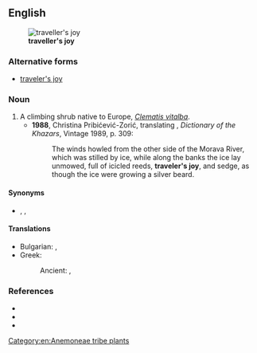 ==English==
[[Image:Clematis vitalba flowers 230702.jpg|thumb|'''traveller's joy''']]

===Alternative forms===
* [[traveler's joy]] {{i|US}}

===Noun===
{{en-noun|head=[[traveller]][[-'s|'s]] [[joy]]|-}}

# A climbing shrub native to Europe, ''[[Clematis vitalba]]''.
#* '''1988''', Christina Pribićević-Zorić, translating {{w|Milorad Pavić}}, ''Dictionary of the Khazars'', Vintage 1989, p. 309:
#*: The winds howled from the other side of the Morava River, which was stilled by ice, while along the banks the ice lay unmowed, full of icicled reeds, '''traveler's joy''', and sedge, as though the ice were growing a silver beard.

====Synonyms====
* {{sense|Clematis vitalba}} {{l|en|lady's bower}}, {{l|en|old man's beard}}, {{l|en|virgin's bower}}

====Translations====
{{trans-top|''Clematis vitalba''}}
* Bulgarian: {{t|bg|див клематис|m}}, {{t|bg|повет|m}}
* Greek:
*: Ancient: {{t|grc|ἀθραγένη|f}}, {{t|grc|κληματίς|f}}
{{trans-mid}}
{{trans-bottom}}

===References===
* {{pedia}}
* {{specieslite|i=1|Clematis vitalba}}
* {{comcatlite|i=1|Clematis vitalba}}

[[Category:en:Anemoneae tribe plants]]
